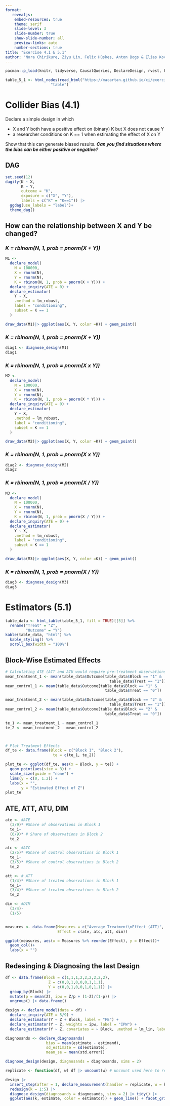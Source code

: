 ```yaml
---
format: 
   revealjs:
    embed-resources: true
    theme: serif
    slide-level: 3
    slide-number: true
    show-slide-number: all
    preview-links: auto
    number-sections: true
title: "Exercise 4.1 & 5.1"
author: "Nora Chirikure, Ziyu Lin, Felix Hüskes, Anton Bogs & Elias Koch"
---
```

```r
pacman::p_load(knitr, tidyverse, CausalQueries, DeclareDesign, rvest, kableExtra, knitr, ggdag) #load packages

table_5_1 <- html_nodes(read_html("https://macartan.github.io/ci/exercises.html#estimation-and-inference-frequentist"), #pull data for 5.1
                    "table") 
```


# Collider Bias (4.1)
Declare a simple design in which 

- X and Y both have a positive effect on (binary) K but X does not cause Y 
- a researcher conditions on K == 1 when estimating the effect of X on Y

Show that this can generate biased results. ***Can you find situations where the bias can be either positive or negative?***

## DAG
```r
set.seed(12) 
dagify(K ~ X,
       K ~ Y,
       outcome = "K",
       exposure = c("X", "Y"),
       labels = c("K" = "K==1")) |> 
  ggdag(use_labels = "label")+
  theme_dag()
```

## How can the relationship between X and Y be changed?

###  *K = rbinom(N, 1, prob = pnorm(X + Y))*
```r
M1 <- 
  declare_model(
    N = 100000, 
    X = rnorm(N),
    Y = rnorm(N),
    K = rbinom(N, 1, prob = pnorm(X + Y))) +
  declare_inquiry(ATE = 0) +
  declare_estimator(
    Y ~ X,
    .method = lm_robust,
    label = "conditioning",
    subset = K == 1
  )

draw_data(M1)|> ggplot(aes(X, Y, color =K)) + geom_point()
```

### *K = rbinom(N, 1, prob = pnorm(X + Y))*
```r
diag1 <- diagnose_design(M1)
diag1
```

###  *K = rbinom(N, 1, prob = pnorm(X x Y))*
```r
M2 <- 
  declare_model(
    N = 100000, 
    X = rnorm(N),
    Y = rnorm(N),
    K = rbinom(N, 1, prob = pnorm(X * Y))) +
  declare_inquiry(ATE = 0) +
  declare_estimator(
    Y ~ X,
    .method = lm_robust,
    label = "conditioning",
    subset = K == 1
  )

draw_data(M2)|> ggplot(aes(X, Y, color =K)) + geom_point()

```

### *K = rbinom(N, 1, prob = pnorm(X x Y))*
```r
diag2 <- diagnose_design(M2)
diag2
```

### *K = rbinom(N, 1, prob = pnorm(X / Y))*
```r
M3 <- 
  declare_model(
    N = 100000, 
    X = rnorm(N),
    Y = rnorm(N),
    K = rbinom(N, 1, prob = pnorm(X / Y))) +
  declare_inquiry(ATE = 0) +
  declare_estimator(
    Y ~ X,
    .method = lm_robust,
    label = "conditioning",
    subset = K == 1
  )

draw_data(M3)|> ggplot(aes(X, Y, color =K)) + geom_point()
```

### *K = rbinom(N, 1, prob = pnorm(X / Y))*
```r
diag3 <- diagnose_design(M3)
diag3
```


# Estimators (5.1)
```r
table_data <- html_table(table_5_1, fill = TRUE)[[5]] %>%
  rename("Treat" = "Z",
         "Outcome" = "Y")
kable(table_data, "html") %>%
  kable_styling() %>%
  scroll_box(width = "100%")
```

## Block-Wise Estimated Effects
```r
# Calculating ATE (ATT and ATU would require pre-treatment observations)
mean_treatment_1 <- mean(table_data$Outcome[table_data$Block == "1" & 
                                              table_data$Treat == "1"])
mean_control_1 <- mean(table_data$Outcome[table_data$Block == "1" & 
                                            table_data$Treat == "0"])

mean_treatment_2 <- mean(table_data$Outcome[table_data$Block == "2" & 
                                              table_data$Treat == "1"])
mean_control_2 <- mean(table_data$Outcome[table_data$Block == "2" & 
                                            table_data$Treat == "0"])

te_1 <- mean_treatment_1 - mean_control_1
te_2 <- mean_treatment_2 - mean_control_2



# Plot Treatment Effects
df_te <- data.frame(Block = c("Block 1", "Block 2"),
                     te = c(te_1, te_2))

plot_te <- ggplot(df_te, aes(x = Block, y = te)) +
  geom_point(aes(size = 3)) +
  scale_size(guide = "none") +
  lims(y = c(0, 1.2)) +
  labs(x = "",
       y = "Estimated Effect of Z")
plot_te

```

## ATE, ATT, ATU, DIM
```r
ate <- #ATE
  (3/9)* #Share of observations in Block 1
  te_1+
  (6/9)* # Share of observations in Block 2
  te_2

atc <- #ATC
  (2/5)* #Share of control observations in Block 1
  te_1+
  (3/5)* #Share of control observations in Block 2
  te_2

att <- # ATT
  (1/4)* #Share of treated observations in Block 1
  te_1+
  (3/4)* #Share of treated observations in Block 2
  te_2

dim <- #DIM
  (3/4)-
  (1/5)


measures <- data.frame(Measures = c("Average Treatment\nEffect (ATT)", "Average Treatment Effect\non the Control (ATC)", "Average Treatment Effect\non the Treated (ATT)", "Difference in\nMeans (DIM)"),
                       Effect = c(ate, atc, att, dim))

ggplot(measures, aes(x = Measures %>% reorder(Effect), y = Effect))+
  geom_col()+
  labs(x = "")
```

## Redesinging & Diagnosing the last Design

```r
df <- data.frame(Block = c(1,1,1,2,2,2,2,2,2),
                   Z = c(0,0,1,0,0,0,1,1,1),
                   Y = c(0,0,1,0,0,1,0,1,1)) |>
  group_by(Block) |> 
  mutate(p = mean(Z), ipw = Z/p + (1-Z)/(1-p)) |>
  ungroup() |> data.frame()

design <- declare_model(data = df) +
  declare_inquiry(ATE = 5/9) +
  declare_estimator(Y ~ Z + Block, label = "FE") +
  declare_estimator(Y ~ Z, weights = ipw, label = "IPW") +
  declare_estimator(Y ~ Z, covariates = ~ Block, .method = lm_lin, label = "lin") 

diagnosands <- declare_diagnosands(
                  bias = mean(estimate - estimand),
                  sd_estimate = sd(estimate),
                  mean_se = mean(std.error))

diagnose_design(design, diagnosands = diagnosands, sims = 2)

replicate <- function(df, w) df |> uncount(w) # uncount used here to replicate data

design |> 
  insert_step(after = 1, declare_measurement(handler = replicate, w = k)) |>
  redesign(k = 1:5) |> 
  diagnose_design(diagnosands = diagnosands, sims = 2) |> tidy() |>
  ggplot(aes(k, estimate, color = estimator)) + geom_line() + facet_grid(~diagnosand, scales = "free")

```
